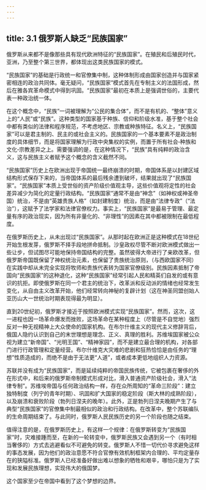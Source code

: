 ```yaml
---
---
---
```

title: 3.1 俄罗斯人缺乏“民族国家”
---



俄罗斯从来都不是像那些具有现代欧洲特征的“民族国家”。在殖民和后殖民时代，亚洲，乃至整个第三世界，都体现出这类民族国家的模式。

“民族国家”的基础是行政统一和官僚集中制，这种体制形成由国家创造并与国家紧密相连的政治共同体。毫无疑问，“民族国家”模式首先在专制主义的法国形成，然后在雅各宾革命模式中得到巩固。“民族国家”最初在本质上是强调世俗的，主要代表一种政治统一体。

在这个概念中，“民族”一词被理解为“公民的集合体”，而不是有机的、“整体”意义上的“人民”或“民族”。这种类型的国家基于种族、信仰和阶级水准，基于整个社会中都有类似的法律和程序规范，不考虑地区、宗教或种族特征。名义上，“民族国家”可以是君主制的、民主的或社会主义的。民族国家的一个基本要素不是政治制度的具体细节，而是将国家理解为行政中央集权的实例，而置于所有社会‑种族和文化‑宗教差异之上。需要强调的是，在这种情况下，“民族”具有纯粹的政治含义，这与民族主义者赋予这个概念的含义截然不同。

“民族国家”历史上在欧洲出现于帝国统一最终崩溃的时期，帝国体系是以封建区域结构形式保存下来的，当帝国体系的最后残余遭到破坏，结果就出现了“民族国家”。“民族国家”本质上受世俗的资产阶级价值观主导，这些价值观将定性的社会差异减少为简化的定量行政结构。“民族国家”通常不是由“神念”（如神权或神圣帝国）统治，不是由“英雄贵族人格”（如封建制度）统治，而是由“法律专政”（“法治”），这赋予了法学家和法律官僚权力。事实上，“民族国家”是最易于管理、最定量有序的政治现实，因为所有非量化的、“非理性”的因素在其中都被限制在最低程度。

在俄罗斯历史上，从未出现过“民族国家”。从那时起在欧洲正是这种模式在18世纪开始生根发芽，俄罗斯不择手段地拼命抵制。沙皇政权尽管不断对欧洲模式做出一些让步，但试图尽可能地保持帝国结构的完整。虽然彼得大帝进行了亲欧改革，但俄罗斯帝国既保留了神权统治元素，也保留了贵族统治原则，（与西欧国家不同）在实践中却从未完全实现将牧师和贵族代表转为国家官僚级别。民族因素抵制了帝国向“民族国家”的这种退化，这种“民族国家”经常引起人民和精英们自发的或有意识的抗拒。即使俄罗斯在同一个君主的统治下，改革派和反动派的情绪也经常发生变化，从自由主义改革开始，他们经常转向神秘的复辟计划（这在神圣同盟创始人亚历山大一世统治时期表现得最为明显）。

直到20世纪初，俄罗斯才接近于按照欧洲模式实现“民族国家”。然而，这次，这一进程也因一场革命爆发而挫败，这场革命在某种程度上（尽管是不自觉地）强烈反对一种无视精神上大众使命的国家机构。在布尔什维主义的现代主义修辞背后，俄国人隐约认识到自己的末世理想是理念、正义、真理的胜利。苏维埃国家被公众视为建立“新帝国”、“光明王国”、“精神家园”，而不是建立最合理的机构，对各部门进行行政管理和定量经营。布尔什维克大灾难的悲剧和狂热恰恰是由任务的“理想”性质造成的，而绝不是由于无法更“人道”，或者成本更低地组织人力资源。

苏联并没有成为“民族国家”，而是延续纯粹的帝国民族传统，它被包裹在奢侈的外在形式中，和后来的俄罗斯帝制模式形成对比，滑入普通资产阶级社会，滑入“法律专制”。苏维埃帝国与任何政治结构一样，存在众所周知的“革命三阶段”：建立独特制度（列宁的青年时期）、巩固和扩大国家的稳定阶段（斯大林的成熟阶段），以及崩溃和衰败阶段（勃列日涅夫的晚年）。此外，正是勃列日涅夫晚期产生了与典型“民族国家”的官僚集中制最相似的政治和行政结构。在改革中，整个苏联编队的生命周期结束了。与此同时，俄罗斯人民民族历史的另一个阶段也随之结束。

值得注意的是，在俄罗斯历史上，有这样一个规律：在俄罗斯转变为“民族国家”时，灾难接踵而至，在新的一轮转变中，俄罗斯民族又会遇到另一个（有时相当奢侈的）方式去逃避看似不可避免的转变。俄罗斯人不惜一切代价寻求避免这样的事态发展，因为他们的政治意愿不符合官僚有效机制框架内合理的、平均定量存在的狭隘标准。俄罗斯人已经准备好做出难以想象的牺牲和艰辛，哪怕只是为了实现和发展民族理想，实现伟大的俄国梦。

这个国家至少在帝国中看到了这个梦想的边界。